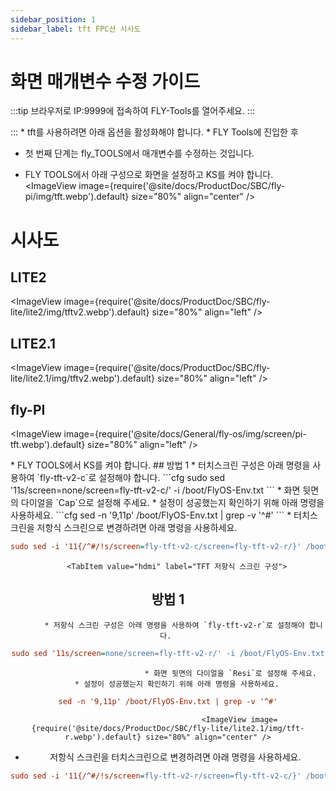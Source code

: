 ```yaml
---
sidebar_position: 1
sidebar_label: tft FPC선 시사도
---
```


# 화면 매개변수 수정 가이드
:::tip
브라우저로 IP:9999에 접속하여 FLY-Tools를 열어주세요.
:::

:::
    * tft를 사용하려면 아래 옵션을 활성화해야 합니다.
    * FLY Tools에 진입한 후
* 첫 번째 단계는 fly_TOOLS에서 매개변수를 수정하는 것입니다.

* FLY TOOLS에서 아래 구성으로 화면을 설정하고 KS를 켜야 합니다.
<ImageView image={require('@site/docs/ProductDoc/SBC/fly-pi/img/tft.webp').default} size="80%" align="center" />

# 시사도
## LITE2
<ImageView image={require('@site/docs/ProductDoc/SBC/fly-lite/lite2/img/tftv2.webp').default} size="80%" align="left" />

## LITE2.1
<ImageView image={require('@site/docs/ProductDoc/SBC/fly-lite/lite2.1/img/tftv2.webp').default} size="80%" align="left" />

## fly-PI
<ImageView image={require('@site/docs/General/fly-os/img/screen/pi-tft.webp').default} size="80%" align="left" />


<Tabs>
    <TabItem value="tft" label="TFT 화면" default>
        * FLY TOOLS에서 KS를 켜야 합니다.
            <ImageView image={require('@site/docs/ProductDoc/SBC/fly-lite/lite2.1/img/ks.webp').default} size="80%" align="center" />
        <Tabs>
    <TabItem value="tft" label="TFT 터치스크린 구성" default>
## 방법 1    
         * 터치스크린 구성은 아래 명령을 사용하여 `fly-tft-v2-c`로 설정해야 합니다.
```cfg
sudo sed '11s/screen=none/screen=fly-tft-v2-c/' -i /boot/FlyOS-Env.txt
```
         * 화면 뒷면의 다이얼을 `Cap`으로 설정해 주세요.
    * 설정이 성공했는지 확인하기 위해 아래 명령을 사용하세요.
```cfg
sed -n '9,11p' /boot/FlyOS-Env.txt | grep -v '^#'
```
        <ImageView image={require('@site/docs/ProductDoc/SBC/fly-lite/lite2.1/img/tft-c.webp').default} size="80%" align="center" />
 * 터치스크린을 저항식 스크린으로 변경하려면 아래 명령을 사용하세요.

```cfg
sudo sed -i '11{/^#/!s/screen=fly-tft-v2-c/screen=fly-tft-v2-r/}' /boot/FlyOS-Env.txt
``` 
</TabItem>

        <TabItem value="hdmi" label="TFT 저항식 스크린 구성">
## 방법 1        
           * 저항식 스크린 구성은 아래 명령을 사용하여 `fly-tft-v2-r`로 설정해야 합니다. 
```cfg
sudo sed '11s/screen=none/screen=fly-tft-v2-r/' -i /boot/FlyOS-Env.txt
```
                                * 화면 뒷면의 다이얼을 `Resi`로 설정해 주세요.
        * 설정이 성공했는지 확인하기 위해 아래 명령을 사용하세요.
```cfg
sed -n '9,11p' /boot/FlyOS-Env.txt | grep -v '^#'
```
                                    <ImageView image={require('@site/docs/ProductDoc/SBC/fly-lite/lite2.1/img/tft-r.webp').default} size="80%" align="center" />
 * 저항식 스크린을 터치스크린으로 변경하려면 아래 명령을 사용하세요.

```cfg
sudo sed -i '11{/^#/!s/screen=fly-tft-v2-r/screen=fly-tft-v2-c/}' /boot/FlyOS-Env.txt
```
</TabItem>
</Tabs>    
</TabItem>
</Tabs>